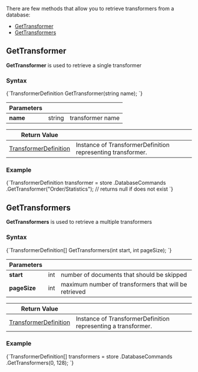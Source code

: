 
There are few methods that allow you to retrieve transformers from a database:   
- [GetTransformer](../../../client-api/commands/transformers/get.mdx#gettransformer)   
- [GetTransformers](../../../client-api/commands/transformers/get.mdx#gettransformers)   

## GetTransformer

**GetTransformer** is used to retrieve a single transformer

### Syntax

<TabItem value="get_1_0" label="get_1_0">
<CodeBlock language="csharp">
{`TransformerDefinition GetTransformer(string name);
`}
</CodeBlock>
</TabItem>

| Parameters | | |
| ------------- | ------------- | ----- |
| **name** | string | transformer name | 

| Return Value | |
| ------------- | ----- |
| [TransformerDefinition](../../../glossary/transformer-definition.mdx) | Instance of TransformerDefinition representing transformer. |

### Example

<TabItem value="get_1_1" label="get_1_1">
<CodeBlock language="csharp">
{`TransformerDefinition transformer = store
	.DatabaseCommands
	.GetTransformer("Order/Statistics"); // returns null if does not exist
`}
</CodeBlock>
</TabItem>



## GetTransformers

**GetTransformers** is used to retrieve a multiple transformers

### Syntax

<TabItem value="get_2_0" label="get_2_0">
<CodeBlock language="csharp">
{`TransformerDefinition[] GetTransformers(int start, int pageSize);
`}
</CodeBlock>
</TabItem>

| Parameters | | |
| ------------- | ------------- | ----- |
| **start** | int | number of documents that should be skipped |
| **pageSize** | int | maximum number of transformers that will be retrieved |

| Return Value | |
| ------------- | ----- |
| [TransformerDefinition](../../../glossary/transformer-definition.mdx) | Instance of TransformerDefinition representing a transformer. |

### Example

<TabItem value="get_2_1" label="get_2_1">
<CodeBlock language="csharp">
{`TransformerDefinition[] transformers = store
	.DatabaseCommands
	.GetTransformers(0, 128);
`}
</CodeBlock>
</TabItem>  




